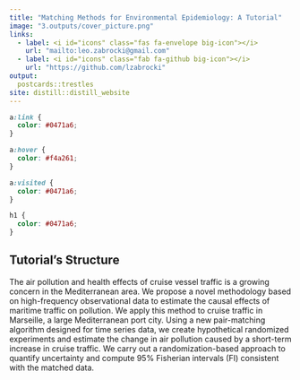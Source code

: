 ```yaml
---
title: "Matching Methods for Environmental Epidemiology: A Tutorial"
image: "3.outputs/cover_picture.png"
links:
  - label: <i id="icons" class="fas fa-envelope big-icon"></i>
    url: "mailto:leo.zabrocki@gmail.com"
  - label: <i id="icons" class="fab fa-github big-icon"></i>
    url: "https://github.com/lzabrocki"
output:
  postcards::trestles
site: distill::distill_website
---
```


```css
a:link {
  color: #0471a6;
}

a:hover {
  color: #f4a261;
}

a:visited {
  color: #0471a6;
}

h1 {
  color: #0471a6;
}
```

<DIV align="justify">

# Tutorial's Structure

The air pollution and health effects of cruise vessel traffic is a growing concern in the Mediterranean area. We propose a novel methodology based on high-frequency observational data to estimate the causal effects of maritime traffic on pollution. We apply this method to cruise traffic in Marseille, a large Mediterranean port city. Using a new pair-matching algorithm designed for time series data, we create hypothetical randomized experiments and estimate the change in air pollution caused by a short-term increase in cruise traffic. We carry out a randomization-based approach to quantify uncertainty and compute 95\% Fisherian intervals (FI) consistent with the matched data.

</DIV>



